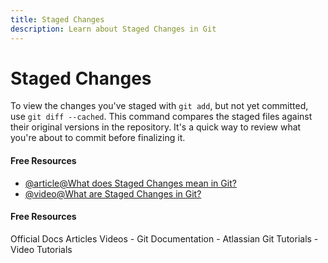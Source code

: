 ```yaml
---
title: Staged Changes
description: Learn about Staged Changes in Git
---
```


# Staged Changes

To view the changes you've staged with `git add`, but not yet committed, use `git diff --cached`. This command compares the staged files against their original versions in the repository. It's a quick way to review what you're about to commit before finalizing it.

#### Free Resources

- [@article@What does Staged Changes mean in Git?](https://dillionmegida.com/p/staged-changes-in-git/)
- [@video@What are Staged Changes in Git?](https://www.youtube.com/watch?v=HyeNfWZBut8)

#### Free Resources

<Tabs defaultValue="official">
<TabsList>
<TabsTrigger value="official">Official Docs</TabsTrigger>
<TabsTrigger value="article">Articles</TabsTrigger>
<TabsTrigger value="video">Videos</TabsTrigger>
</TabsList>

<TabsContent value="official">
- <Link href="https://git-scm.com/docs">Git Documentation</Link>
</TabsContent>
<TabsContent value="article">
- <Link href="https://www.atlassian.com/git/tutorials">Atlassian Git Tutorials</Link>
</TabsContent>
<TabsContent value="video">
- <Link href="https://www.youtube.com/results?search_query=git+staged-changes+tutorial">Video Tutorials</Link>
</TabsContent>
</Tabs>

<Outlet path="2-git-basics/commands/staged-changes" />
